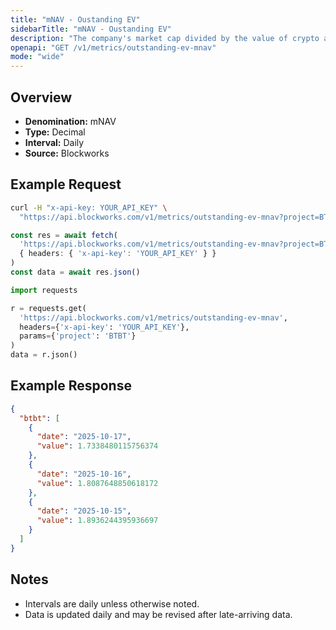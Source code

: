 ```yaml
---
title: "mNAV - Oustanding EV"
sidebarTitle: "mNAV - Oustanding EV"
description: "The company's market cap divided by the value of crypto asset holdings. Often called Basic mNAV, it is the most simplistic way to track the multiple the company trades at relative to its crypto assets held. This figure can be calculated using both the market cap and the enterprise value. Some Companies may hold a considerable amount of cash that has not yet been deployed into crypto, which the Enterprise Value calculation highlights."
openapi: "GET /v1/metrics/outstanding-ev-mnav"
mode: "wide"
---
```


## Overview

- **Denomination:** mNAV
- **Type:** Decimal
- **Interval:** Daily
- **Source:** Blockworks

## Example Request

<CodeGroup>

```bash cURL
curl -H "x-api-key: YOUR_API_KEY" \
  "https://api.blockworks.com/v1/metrics/outstanding-ev-mnav?project=BTBT"
```

```typescript TypeScript
const res = await fetch(
  'https://api.blockworks.com/v1/metrics/outstanding-ev-mnav?project=BTBT',
  { headers: { 'x-api-key': 'YOUR_API_KEY' } }
)
const data = await res.json()
```

```python Python
import requests

r = requests.get(
  'https://api.blockworks.com/v1/metrics/outstanding-ev-mnav',
  headers={'x-api-key': 'YOUR_API_KEY'},
  params={'project': 'BTBT'}
)
data = r.json()
```

</CodeGroup>

## Example Response

```json
{
  "btbt": [
    {
      "date": "2025-10-17",
      "value": 1.7338480115756374
    },
    {
      "date": "2025-10-16",
      "value": 1.8087648850618172
    },
    {
      "date": "2025-10-15",
      "value": 1.8936244395936697
    }
  ]
}
```

## Notes
- Intervals are daily unless otherwise noted.
- Data is updated daily and may be revised after late-arriving data.